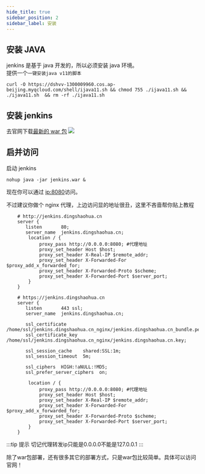 ```yaml
---
hide_title: true
sidebar_position: 2
sidebar_label: 安装
---
```




## 安装 JAVA

jenkins 是基于 java 开发的，所以必须安装 java 环境。  
提供一个`一键安装java v11的脚本`

```shell
curl -O https://dshvv-1300009960.cos.ap-beijing.myqcloud.com/shell/ijava11.sh && chmod 755 ./ijava11.sh && ./ijava11.sh  && rm -rf ./ijava11.sh
```

## 安装 jenkins

去官网下载[最新的 war 包](http://mirrors.jenkins.io/war-stable/latest/jenkins.war)
![](https://img.dingshaohua.com/book-fe/202411231508296.png)

## 启并访问

启动 jenkins

```
nohup java -jar jenkins.war &
```

现在你可以通过 [ip:8080](ip:8080)访问。

不过建议你做个 nginx 代理，上边访问显的地址很丑，这里不吝啬帮你贴上教程

```shell
    # http://jenkins.dingshaohua.cn
    server {
       listen       80;
       server_name  jenkins.dingshaohua.cn;
        location / {
            proxy_pass http://0.0.0.0:8080; #代理地址
            proxy_set_header Host $host;
            proxy_set_header X-Real-IP $remote_addr;
            proxy_set_header X-Forwarded-For $proxy_add_x_forwarded_for;
            proxy_set_header X-Forwarded-Proto $scheme;
            proxy_set_header X-Forwarded-Port $server_port;
        }
    }

    # https://jenkins.dingshaohua.cn
    server {
       listen       443 ssl;
       server_name  jenkins.dingshaohua.cn;

       ssl_certificate      /home/ssl/jenkins.dingshaohua.cn_nginx/jenkins.dingshaohua.cn_bundle.pem;
       ssl_certificate_key  /home/ssl/jenkins.dingshaohua.cn_nginx/jenkins.dingshaohua.cn.key;

       ssl_session_cache    shared:SSL:1m;
       ssl_session_timeout  5m;

       ssl_ciphers  HIGH:!aNULL:!MD5;
       ssl_prefer_server_ciphers  on;

        location / {
            proxy_pass http://0.0.0.0:8080; #代理地址
            proxy_set_header Host $host;
            proxy_set_header X-Real-IP $remote_addr;
            proxy_set_header X-Forwarded-For $proxy_add_x_forwarded_for;
            proxy_set_header X-Forwarded-Proto $scheme;
            proxy_set_header X-Forwarded-Port $server_port;
        }
    }

```
:::tip 提示
切记代理转发ip只能是0.0.0.0不能是127.0.0.1
:::


除了war包部署，还有很多其它的部署方式，只是war包比较简单。具体可以访问官网！
